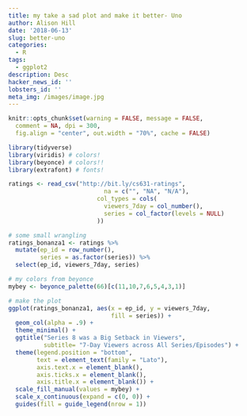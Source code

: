 ```yaml
---
title: my take a sad plot and make it better- Uno
author: Alison Hill
date: '2018-06-13'
slug: better-uno
categories:
  - R
tags:
  - ggplot2
description: Desc
hacker_news_id: ''
lobsters_id: ''
meta_img: /images/image.jpg
---
```


```r
knitr::opts_chunk$set(warning = FALSE, message = FALSE, 
  comment = NA, dpi = 300,
  fig.align = "center", out.width = "70%", cache = FALSE)
```


```r
library(tidyverse)
library(viridis) # colors!
library(beyonce) # colors!!
library(extrafont) # fonts!
```

```r
ratings <- read_csv("http://bit.ly/cs631-ratings",
                           na = c("", "NA", "N/A"),
                         col_types = cols(
                           viewers_7day = col_number(),
                           series = col_factor(levels = NULL)
                         )) 
```

```r
# some small wrangling
ratings_bonanza1 <- ratings %>% 
  mutate(ep_id = row_number(),
         series = as.factor(series)) %>% 
  select(ep_id, viewers_7day, series)

# my colors from beyonce
mybey <- beyonce_palette(66)[c(11,10,7,6,5,4,3,1)]

# make the plot
ggplot(ratings_bonanza1, aes(x = ep_id, y = viewers_7day, 
                             fill = series)) +
  geom_col(alpha = .9) +
  theme_minimal() +
  ggtitle("Series 8 was a Big Setback in Viewers",
          subtitle= "7-Day Viewers across All Series/Episodes") +
  theme(legend.position = "bottom",
        text = element_text(family = "Lato"),
        axis.text.x = element_blank(),
        axis.ticks.x = element_blank(),
        axis.title.x = element_blank()) + 
  scale_fill_manual(values = mybey) +
  scale_x_continuous(expand = c(0, 0)) +
  guides(fill = guide_legend(nrow = 1))
```